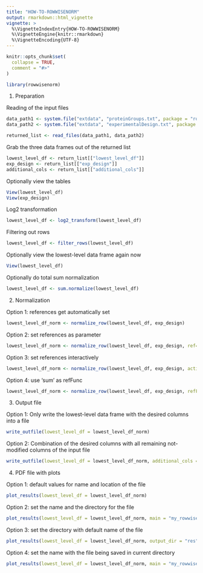 ```yaml
---
title: "HOW-TO-ROWWISENORM"
output: rmarkdown::html_vignette
vignette: >
  %\VignetteIndexEntry{HOW-TO-ROWWISENORM}
  %\VignetteEngine{knitr::rmarkdown}
  %\VignetteEncoding{UTF-8}
---
```


```r
knitr::opts_chunk$set(
  collapse = TRUE,
  comment = "#>"
)
```

```r
library(rowwisenorm)
```


1. Preparation

Reading of the input files
```r
data_path1 <- system.file("extdata", "proteinGroups.txt", package = "rowwisenorm")
data_path2 <- system.file("extdata", "experimentalDesign.txt", package = "rowwisenorm")

returned_list <- read_files(data_path1, data_path2)
```

Grab the three data frames out of the returned list
```r
lowest_level_df <- return_list[["lowest_level_df"]]
exp_design <- return_list[["exp_design"]]
additional_cols <- return_list[["additional_cols"]]
```

Optionally view the tables
```r
View(lowest_level_df)
View(exp_design)
```

Log2 transformation
```r
lowest_level_df <- log2_transform(lowest_level_df)
```

Filtering out rows
```r
lowest_level_df <- filter_rows(lowest_level_df)
```

Optionally view the lowest-level data frame again now
```r
View(lowest_level_df)
```

Optionally do total sum normalization 
```r
lowest_level_df <- sum.normalize(lowest_level_df)
```


2. Normalization

Option 1: references get automatically set
```r
lowest_level_df_norm <- normalize_row(lowest_level_df, exp_design)
```

Option 2: set references as parameter
```r
lowest_level_df_norm <- normalize_row(lowest_level_df, exp_design, ref=c("L", "M", "H"))
```

Option 3: set references interactively
```r
lowest_level_df_norm <- normalize_row(lowest_level_df, exp_design, active = TRUE)
```

Option 4: use 'sum' as refFunc
```r
lowest_level_df_norm <- normalize_row(lowest_level_df, exp_design, refFunc = "sum")
```


3. Output file

Option 1: Only write the lowest-level data frame with the desired columns into a file
```r
write_outfile(lowest_level_df = lowest_level_df_norm)
```

Option 2: Combination of the desired columns with all remaining not-modified columns of the input file
```r
write_outfile(lowest_level_df = lowest_level_df_norm, additional_cols = additional_cols)
```


4. PDF file with plots

Option 1: default values for name and location of the file
```r
plot_results(lowest_level_df = lowest_level_df_norm)
```

Option 2: set the name and the directory for the file
```r
plot_results(lowest_level_df = lowest_level_df_norm, main = "my_rowwisenorm_result", output_dir = "res")
```

Option 3: set the directory with default name of the file 
```r
plot_results(lowest_level_df = lowest_level_df_norm, output_dir = "res")
```

Option 4: set the name with the file being saved in current directory
```r
plot_results(lowest_level_df = lowest_level_df_norm, main = "my_rowwisenorm_result")
```

